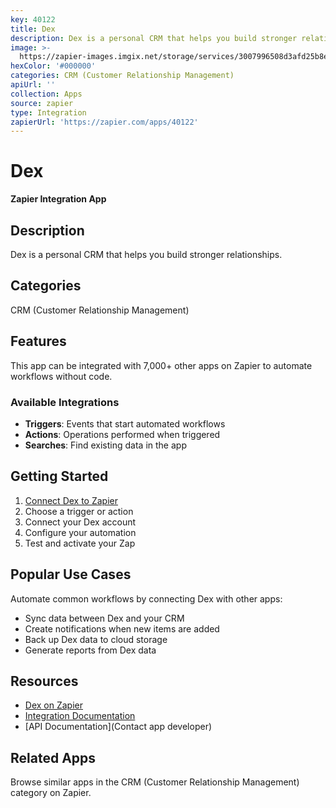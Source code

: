 ```yaml
---
key: 40122
title: Dex
description: Dex is a personal CRM that helps you build stronger relationships.
image: >-
  https://zapier-images.imgix.net/storage/services/3007996508d3afd25b8e7cbbecb791f8.png?auto=format%2Ccompress&ixlib=python-3.0.0&q=50
hexColor: '#000000'
categories: CRM (Customer Relationship Management)
apiUrl: ''
collection: Apps
source: zapier
type: Integration
zapierUrl: 'https://zapier.com/apps/40122'
---
```

# Dex

**Zapier Integration App**

## Description

Dex is a personal CRM that helps you build stronger relationships.

## Categories

CRM (Customer Relationship Management)

## Features

This app can be integrated with 7,000+ other apps on Zapier to automate workflows without code.

### Available Integrations

- **Triggers**: Events that start automated workflows
- **Actions**: Operations performed when triggered
- **Searches**: Find existing data in the app

## Getting Started

1. [Connect Dex to Zapier](https://zapier.com/apps/40122)
2. Choose a trigger or action
3. Connect your Dex account
4. Configure your automation
5. Test and activate your Zap

## Popular Use Cases

Automate common workflows by connecting Dex with other apps:

- Sync data between Dex and your CRM
- Create notifications when new items are added
- Back up Dex data to cloud storage
- Generate reports from Dex data

## Resources

- [Dex on Zapier](https://zapier.com/apps/40122)
- [Integration Documentation](https://zapier.com/apps/40122/integrations)
- [API Documentation](Contact app developer)

## Related Apps

Browse similar apps in the CRM (Customer Relationship Management) category on Zapier.
